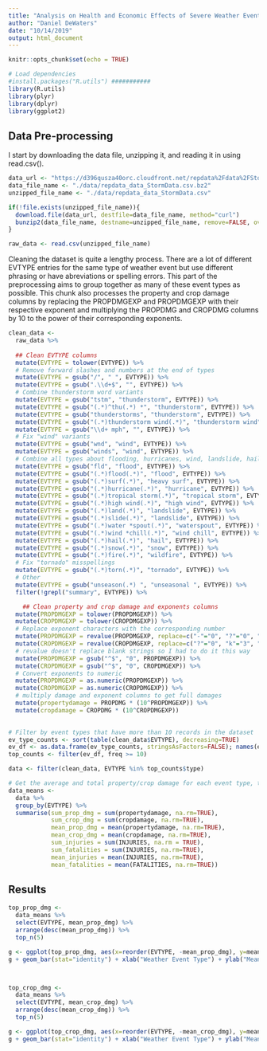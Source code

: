 ```yaml
---
title: "Analysis on Health and Economic Effects of Severe Weather Events"
author: "Daniel DeWaters"
date: "10/14/2019"
output: html_document
---
```


```r
knitr::opts_chunk$set(echo = TRUE)

# Load dependencies
#install.packages("R.utils") ###########
library(R.utils)
library(plyr)
library(dplyr)
library(ggplot2)
```


## Data Pre-processing

I start by downloading the data file, unzipping it, and reading it in using read.csv().

```r
data_url <- "https://d396qusza40orc.cloudfront.net/repdata%2Fdata%2FStormData.csv.bz2"
data_file_name <- "./data/repdata_data_StormData.csv.bz2"
unzipped_file_name <- "./data/repdata_data_StormData.csv"

if(!file.exists(unzipped_file_name)){
  download.file(data_url, destfile=data_file_name, method="curl")
  bunzip2(data_file_name, destname=unzipped_file_name, remove=FALSE, overwrite=TRUE)
}

raw_data <- read.csv(unzipped_file_name)
```

Cleaning the dataset is quite a lengthy process. There are a lot of different EVTYPE entries for the same type of weather event but use different phrasing or have abreviations or spelling errors. This part of the preprocessing aims to group together as many of these event types as possible. This chunk also processes the property and crop damage columns by replacing the PROPDMGEXP and PROPDMGEXP with their respective exponent and multiplying the PROPDMG and CROPDMG columns by 10 to the power of their corresponding exponents.

```r
clean_data <- 
  raw_data %>%
  
  ## Clean EVTYPE columns
  mutate(EVTYPE = tolower(EVTYPE)) %>%
  # Remove forward slashes and numbers at the end of types
  mutate(EVTYPE = gsub("/", " ", EVTYPE)) %>%
  mutate(EVTYPE = gsub(".\\d+$", "", EVTYPE)) %>%
  # Combine thunderstorm word variants
  mutate(EVTYPE = gsub("tstm", "thunderstorm", EVTYPE)) %>%
  mutate(EVTYPE = gsub("(.*)^thu(.*) *", "thunderstorm", EVTYPE)) %>%
  mutate(EVTYPE = gsub("thunderstorms", "thunderstorm", EVTYPE)) %>%
  mutate(EVTYPE = gsub("(.*)thunderstorm wind(.*)", "thunderstorm wind", EVTYPE)) %>%
  mutate(EVTYPE = gsub("\\d+ mph", "", EVTYPE)) %>%
  # Fix "wind" variants
  mutate(EVTYPE = gsub("wnd", "wind", EVTYPE)) %>%
  mutate(EVTYPE = gsub("winds", "wind", EVTYPE)) %>%
  # Combine all types about flooding, hurricanes, wind, landslide, hail, snow, and fire
  mutate(EVTYPE = gsub("fld", "flood", EVTYPE)) %>%
  mutate(EVTYPE = gsub("(.*)flood(.*)", "flood", EVTYPE)) %>%
  mutate(EVTYPE = gsub("(.*)surf(.*)", "heavy surf", EVTYPE)) %>%
  mutate(EVTYPE = gsub("(.*)hurricane(.*)", "hurricane", EVTYPE)) %>%
  mutate(EVTYPE = gsub("(.*)tropical storm(.*)", "tropical storm", EVTYPE)) %>%
  mutate(EVTYPE = gsub("(.*)high wind(.*)", "high wind", EVTYPE)) %>%
  mutate(EVTYPE = gsub("(.*)land(.*)", "landslide", EVTYPE)) %>%
  mutate(EVTYPE = gsub("(.*)slide(.*)", "landslide", EVTYPE)) %>%
  mutate(EVTYPE = gsub("(.*)water *spout(.*)", "waterspout", EVTYPE)) %>%
  mutate(EVTYPE = gsub("(.*)wind *chill(.*)", "wind chill", EVTYPE)) %>%
  mutate(EVTYPE = gsub("(.*)hail(.*)", "hail", EVTYPE)) %>%
  mutate(EVTYPE = gsub("(.*)snow(.*)", "snow", EVTYPE)) %>%
  mutate(EVTYPE = gsub("(.*)fire(.*)", "wildfire", EVTYPE)) %>%
  # Fix "tornado" misspellings
  mutate(EVTYPE = gsub("(.*)torn(.*)", "tornado", EVTYPE)) %>%
  # Other
  mutate(EVTYPE = gsub("unseason(.*) ", "unseasonal ", EVTYPE)) %>%
  filter(!grepl("summary", EVTYPE)) %>%

    ## Clean property and crop damage and exponents columns
  mutate(PROPDMGEXP = tolower(PROPDMGEXP)) %>%
  mutate(CROPDMGEXP = tolower(CROPDMGEXP)) %>%
  # Replace exponent characters with the corresponding number
  mutate(PROPDMGEXP = revalue(PROPDMGEXP, replace=c("-"="0", "?"="0", "+"="1", "h"="2", "k"="3", "m"="6", "b"="9"))) %>%
  mutate(CROPDMGEXP = revalue(CROPDMGEXP, replace=c("?"="0", "k"="3", "m"="6", "b"="9"))) %>%
  # revalue doesn't replace blank strings so I had to do it this way
  mutate(PROPDMGEXP = gsub("^$", "0", PROPDMGEXP)) %>%
  mutate(CROPDMGEXP = gsub("^$", "0", CROPDMGEXP)) %>%
  # Convert exponents to numeric
  mutate(PROPDMGEXP = as.numeric(PROPDMGEXP)) %>%
  mutate(CROPDMGEXP = as.numeric(CROPDMGEXP)) %>%
  # multiply damage and exponent columns to get full damages
  mutate(propertydamage = PROPDMG * (10^PROPDMGEXP)) %>%
  mutate(cropdamage = CROPDMG * (10^CROPDMGEXP))
  

# Filter by event types that have more than 10 records in the dataset
ev_type_counts <- sort(table(clean_data$EVTYPE), decreasing=TRUE)
ev_df <- as.data.frame(ev_type_counts, stringsAsFactors=FALSE); names(ev_df) <- c("type", "freq")
top_counts <- filter(ev_df, freq >= 10)

data <- filter(clean_data, EVTYPE %in% top_counts$type)
```

```r

# Get the average and total property/crop damage for each event type, then the average and total deaths and injuries for each event type
data_means <-
  data %>%
  group_by(EVTYPE) %>%
  summarise(sum_prop_dmg = sum(propertydamage, na.rm=TRUE),
            sum_crop_dmg = sum(cropdamage, na.rm=TRUE),
            mean_prop_dmg = mean(propertydamage, na.rm=TRUE), 
            mean_crop_dmg = mean(cropdamage, na.rm=TRUE),
            sum_injuries = sum(INJURIES, na.rm = TRUE),
            sum_fatalities = sum(INJURIES, na.rm=TRUE),
            mean_injuries = mean(INJURIES, na.rm=TRUE),
            mean_fatalities = mean(FATALITIES, na.rm=TRUE))
```

## Results
```r
top_prop_dmg <-
  data_means %>%
  select(EVTYPE, mean_prop_dmg) %>%
  arrange(desc(mean_prop_dmg)) %>%
  top_n(5)

g <- ggplot(top_prop_dmg, aes(x=reorder(EVTYPE, -mean_prop_dmg), y=mean_prop_dmg))
g + geom_bar(stat="identity") + xlab("Weather Event Type") + ylab("Mean Property Damage (In US Dollars)") + ggtitle("5 Highest Average Property Damaging Weather Events")



top_crop_dmg <-
  data_means %>%
  select(EVTYPE, mean_crop_dmg) %>%
  arrange(desc(mean_crop_dmg)) %>%
  top_n(5)

g <- ggplot(top_crop_dmg, aes(x=reorder(EVTYPE, -mean_crop_dmg), y=mean_crop_dmg))
g + geom_bar(stat="identity") + xlab("Weather Event Type") + ylab("Mean Crop Damage (In US Dollars)") + ggtitle("5 Highest Average Crop Damaging Weather Events")
```